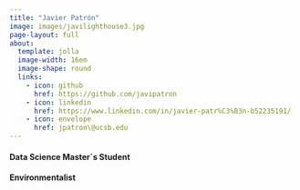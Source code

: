 ```yaml
---
title: "Javier Patrón" 
image: images/javilighthouse3.jpg
page-layout: full
about: 
  template: jolla
  image-width: 16em
  image-shape: round
  links: 
    - icon: github
      href: https://github.com/javipatron 
    - icon: linkedin
      href: https://www.linkedin.com/in/javier-patr%C3%B3n-b52235191/ 
    - icon: envelope
      href: jpatron\@ucsb.edu
---
```


#### Data Science Master´s Student

#### Environmentalist

